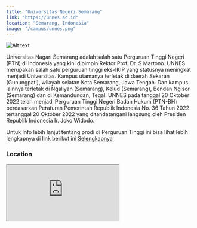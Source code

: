 ```yaml
---
title: "Universitas Negeri Semarang"
link: "https://unnes.ac.id"
location: "Semarang, Indonesia"
image: "/campus/unnes.png"
---
```


![Alt text](https://kampusaja.com/wp-content/uploads/2020/07/UNNES-Universitas-Negeri-Semarang.jpg "title")

Universitas Nagari Semarang adalah salah satu Perguruan Tinggi Negeri (PTN) di Indonesia yang kini dipimpin Rektor Prof. Dr. S Martono. UNNES merupakan salah satu perguruan tinggi eks-IKIP yang statusnya meningkat menjadi Universitas. Kampus utamanya terletak di daerah Sekaran (Gunungpati), wilayah selatan Kota Semarang, Jawa Tengah. Dan kampus lainnya terletak di Ngaliyan (Semarang), Kelud (Semarang), Bendan Ngisor (Semarang) dan di Kemandungan, Tegal. UNNES pada tanggal 20 Oktober 2022 telah menjadi Perguruan Tinggi Negeri Badan Hukum (PTN-BH) berdasarkan Peraturan Pemerintah Republik Indonesia No. 36 Tahun 2022 tertanggal 20 Oktober 2022 yang ditandatangani langsung oleh Presiden Republik Indonesia Ir. Joko Widodo.

Untuk Info lebih lanjut tentang prodi di Perguruan Tinggi ini bisa lihat lebih lengkapnya di link berikut ini [Selengkapnya](https://unnes.ac.id)

### Location
<iframe src="https://www.google.com/maps/embed?pb=!1m18!1m12!1m3!1d31965.904763431638!2d110.35740387910154!3d-7.050635599999999!2m3!1f0!2f0!3f0!3m2!1i1024!2i768!4f13.1!3m3!1m2!1s0x2e708b3a1e3a1529%3A0x4cda1f81771c5e97!2sUniversitas%20Negeri%20Semarang%20(UNNES)!5e1!3m2!1sid!2sid!4v1705982555968!5m2!1sid!2sid" className="w-full h-96 mb-32" loading="lazy" referrerpolicy="no-referrer-when-downgrade"></iframe>